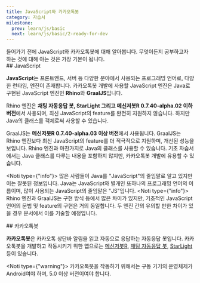 ```yaml
---
title: JavaScript와 카카오톡봇
category: 자습서
milestone:
  prev: learn/js/basic
  next: learn/js/basic/2-ready-for-dev
---
```


<Section>
  들어가기 전에 JavaScript와 카카오톡봇에 대해 알아봅니다. 무엇이든지 공부하고자 하는 것에 대해 아는 것은 가장 기본이 됩니다.
</Section>
<Section>
  ## JavaScript

  **JavaScript**는 프론트엔드, 서버 등 다양한 분야에서 사용되는 프로그래밍 언어로, 다양한 런타임, 엔진이 존재합니다. 카카오톡봇 개발에 사용할 JavaScript 엔진은 Java로 구현된
  JavaScript 엔진인 **Rhino**와 **GraalJS**입니다.

  Rhino 엔진은 **채팅 자동응답 봇, StarLight 그리고 메신저봇R 0.7.40-alpha.02 이하 버전**에서 사용되며, 최신 JavaScript의 feature를 완전히 지원하지 않습니다. 
  하지만 Java의 클래스를 객체로써 사용할 수 있습니다.

  GraalJS는 **메신저봇R 0.7.40-alpha.03 이상 버전**에서 사용됩니다. GraalJS는 Rhino 엔진보다 최신 JavaScript의 feature를 더 적극적으로 지원하며, 개선된 성능을 보입니다. Rhino 엔진과 마찬가지로 Java의 클래스를 사용할 수 있습니다.
  기초 자습서에서는 Java 클래스를 다루는 내용을 포함하지 않지만, 카카오톡봇 개발에 유용할 수 있습니다.

  <Noti type={"info"}>
    많은 사람들이 Java를 "JavaScript"의 줄임말로 알고 있지만 이는 잘못된 정보입니다. Java는 JavaScript와 별개인 또하나의 프로그래밍 언어의 이름이며, 많이 사용되는 JavaScript의
    줄임말은 "JS"입니다.
  </Noti>
  <Noti type={"info"}>
    Rhino 엔진과 GraalJS는 구현 방식 등에서 많은 차이가 있지만, 기초적인 JavaScript 언어의 문법 및 feature의 구현은 거의 동일합니다. 두 엔진 간의 유의할 만한 차이가 있을 경우 문서에서 이를 기술할 예정입니다.
  </Noti>
</Section>
<Section>
  ## 카카오톡봇

  **카카오톡봇**은 카카오톡 상단바 알림을 읽고 자동으로 응답하는 자동응답 봇입니다.
  카카오톡봇을 개발하고 작동시키기 위한 앱으로는 [메신저봇R](https://download.msgbot.app/), [채팅 자동응답 봇](https://github.com/DarkTornado/KakaoTalkBot/releases), [StarLight](https://starlight.mooner.dev/) 등이 있습니다.

  <Noti type={"warning"}>
    카카오톡봇을 작동하기 위해서는 구동 기기의 운영체제가 Android여야 하며, 5.0 이상 버전이여야 합니다.
  </Noti>
</Section>